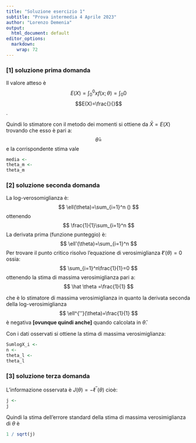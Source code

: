 ```yaml
---
title: "Soluzione esercizio 1"
subtitle: "Prova intermedia 4 Aprile 2023"
author: "Lorenzo Demenia"
output:
  html_document: default
editor_options: 
  markdown: 
    wrap: 72
---
```


### [1] soluzione prima domanda

Il valore atteso è $$E(X)=\int_{0}^{0}xf(x;\theta)=\int_{0}{0}$$
$$E(X)=\frac{}{}$$.

Quindi lo stimatore con il metodo dei momenti si ottiene da
$\bar X = E(X)$ trovando che esso è pari a: $$
\hat \theta = 
$$ e la corrispondente stima vale

```r
media <-
theta_m <- 
theta_m
```

### [2] soluzione seconda domanda

La log-verosomiglianza è: $$
\ell(\theta)=\sum_{i=1}^n ()
$$ ottenendo $$
\frac{1}{1}\sum_{i=1}^n
$$ La derivata prima (funzione punteggio) è: $$
\ell'(\theta)=\sum_{i=1}^n
$$ Per trovare il punto critico risolvo l'equazione di verosimiglianza
$\ell'(\theta) = 0$ ossia: $$
\sum_{i=1}^n\frac{1}{1}=0
$$ ottenendo la stima di massima verosimiglianza pari a: $$
\hat \theta =\frac{1}{1}
$$

che è lo stimatore di massima verosimiglianza in quanto la derivata
seconda della log-verosimiglianza $$
\ell^{''}(\theta)=\frac{1}{1}
$$ è negativa **[ovunque quindi anche]** quando calcolata in
$\hat \theta$.

Con i dati osservati si ottiene la stima di massima verosimiglianza:

```r
SumlogX_i <- 
n <- 
theta_l <-  
theta_l
```

### [3] soluzione terza domanda

L'informazione osservata è $J(\theta) = -\ell^{''}(\theta)$ cioè:

```r
j <- 
j
```

Quindi la stima dell'errore standard della stima di massima
verosimiglianza di $\theta$ è

```r
1 / sqrt(j)
```
